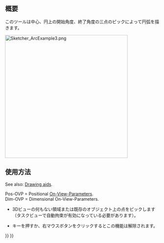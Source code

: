 <languages/>

{{Docnav
|[[Sketcher_CreateLine|Line]]
|[[Sketcher_Create3PointArc|Arc by 3 points]]
|[[Sketcher_Workbench|Sketcher]]
|IconL=Sketcher_CreateLine.svg
|IconR=Sketcher_Create3PointArc.svg
|IconC=Workbench_Sketcher.svg
}}

<div class="mw-translate-fuzzy">
{{GuiCommand/ja
|Name=Sketcher Arc
|Name/ja=中心点から円弧を作成
|Workbenches=[[Sketcher Workbench/ja|スケッチャー]]
|MenuLocation=Sketch → スケッチャージオメトリ → 中心点から円弧を作成
|SeeAlso=[[Sketcher CompCreateCircle/ja|Sketcher Circle]]
}}
</div>

<span id="Description"></span>
== 概要 ==

<div class="mw-translate-fuzzy">
このツールは中心、円上の開始角度、終了角度の三点のピックによって円弧を描きます。
</div>

[[Image:Sketcher_ArcExample3.png|400px]]
{{Caption|Arc created in Center mode with automatically applied constraints defined by entering all On-View-Parameters}}

<span id="Usage"></span>
<div class="mw-translate-fuzzy">
==使用方法==
</div>

See also: [[Sketcher_Workbench#Drawing_aids|Drawing aids]].

Pos-OVP = Positional [[Sketcher_Preferences#General|On-View-Parameters]]. {{Version|1.0}}<br>
Dim-OVP = Dimensional On-View-Parameters. {{Version|1.0}}

<div class="mw-translate-fuzzy">
* 3Dビューの何もない領域または既存のオブジェクト上の点をピックします（タスクビューで自動拘束が有効になっている必要があります）。
* {{KEY|Esc}}キーを押すか、右マウスボタンをクリックするとこの機能は解除されます。
</div>


{{Docnav
|[[Sketcher_CreateLine|Line]]
|[[Sketcher_Create3PointArc|Arc by 3 points]]
|[[Sketcher_Workbench|Sketcher]]
|IconL=Sketcher_CreateLine.svg
|IconR=Sketcher_Create3PointArc.svg
|IconC=Workbench_Sketcher.svg
}}

{{Sketcher_Tools_navi{{#translation:}}}}
{{Userdocnavi{{#translation:}}}}